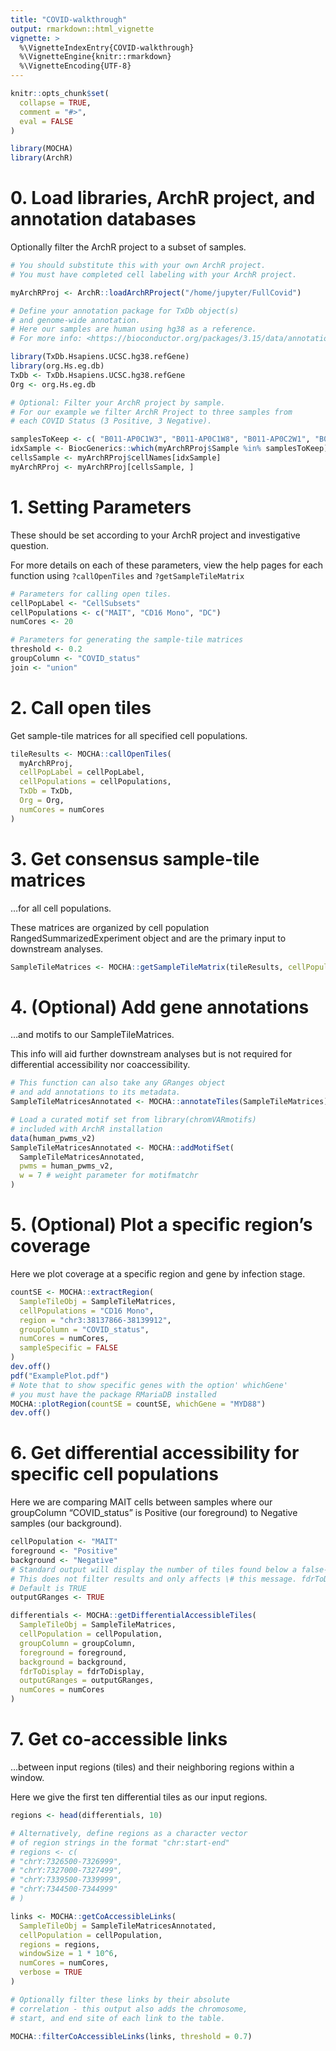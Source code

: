```yaml
---
title: "COVID-walkthrough"
output: rmarkdown::html_vignette
vignette: >
  %\VignetteIndexEntry{COVID-walkthrough}
  %\VignetteEngine{knitr::rmarkdown}
  %\VignetteEncoding{UTF-8}
---
```


```r
knitr::opts_chunk$set(
  collapse = TRUE,
  comment = "#>",
  eval = FALSE
)
```

```r
library(MOCHA) 
library(ArchR)
```

#################################################### 

# 0. Load libraries, ArchR project, and annotation databases

Optionally filter the ArchR project to a subset of samples.

#################################################### 

```r
# You should substitute this with your own ArchR project.
# You must have completed cell labeling with your ArchR project.

myArchRProj <- ArchR::loadArchRProject("/home/jupyter/FullCovid")

# Define your annotation package for TxDb object(s)
# and genome-wide annotation.
# Here our samples are human using hg38 as a reference.
# For more info: <https://bioconductor.org/packages/3.15/data/annotation/>

library(TxDb.Hsapiens.UCSC.hg38.refGene) 
library(org.Hs.eg.db) 
TxDb <- TxDb.Hsapiens.UCSC.hg38.refGene 
Org <- org.Hs.eg.db

# Optional: Filter your ArchR project by sample.
# For our example we filter ArchR Project to three samples from
# each COVID Status (3 Positive, 3 Negative).

samplesToKeep <- c( "B011-AP0C1W3", "B011-AP0C1W8", "B011-AP0C2W1", "B025_FSQAAZ0BZZS-01", "B025_FSQAAZ0C0YJ-01", "B025_FSQAAZ0C00P-07" )
idxSample <- BiocGenerics::which(myArchRProj$Sample %in% samplesToKeep) 
cellsSample <- myArchRProj$cellNames[idxSample]
myArchRProj <- myArchRProj[cellsSample, ]
```

#################################################### 

# 1. Setting Parameters

These should be set according to your ArchR project and investigative question.

For more details on each of these parameters, view the help pages for each function using `?callOpenTiles` and `?getSampleTileMatrix`

#################################################### 

```R
# Parameters for calling open tiles.
cellPopLabel <- "CellSubsets" 
cellPopulations <- c("MAIT", "CD16 Mono", "DC") 
numCores <- 20

# Parameters for generating the sample-tile matrices
threshold <- 0.2 
groupColumn <- "COVID_status" 
join <- "union"
```

#################################################### 

# 2. Call open tiles

Get sample-tile matrices for all specified cell populations.

#################################################### 

```R
tileResults <- MOCHA::callOpenTiles(
  myArchRProj, 
  cellPopLabel = cellPopLabel, 
  cellPopulations = cellPopulations, 
  TxDb = TxDb, 
  Org = Org, 
  numCores = numCores
)
```

#################################################### 

# 3. Get consensus sample-tile matrices

...for all cell populations.

These matrices are organized by cell population RangedSummarizedExperiment object and are the primary input to downstream analyses.

#################################################### 

```r
SampleTileMatrices <- MOCHA::getSampleTileMatrix(tileResults, cellPopulations = cellPopulations, groupColumn = groupColumn, threshold = threshold, join = join, NAtoZero = TRUE, log2Intensity = TRUE )
```

#################################################### 

# 4. (Optional) Add gene annotations 

...and motifs to our SampleTileMatrices.

This info will aid further downstream analyses but is not required for differential accessibility nor coaccessibility.

#################################################### 

```r
# This function can also take any GRanges object
# and add annotations to its metadata.
SampleTileMatricesAnnotated <- MOCHA::annotateTiles(SampleTileMatrices)

# Load a curated motif set from library(chromVARmotifs)
# included with ArchR installation
data(human_pwms_v2)
SampleTileMatricesAnnotated <- MOCHA::addMotifSet(
  SampleTileMatricesAnnotated, 
  pwms = human_pwms_v2, 
  w = 7 # weight parameter for motifmatchr
)
```

#################################################### 

# 5. (Optional) Plot a specific region's coverage

Here we plot coverage at a specific region and gene by infection stage.

#################################################### 

```r
countSE <- MOCHA::extractRegion(
  SampleTileObj = SampleTileMatrices, 
  cellPopulations = "CD16 Mono", 
  region = "chr3:38137866-38139912", 
  groupColumn = "COVID_status", 
  numCores = numCores, 
  sampleSpecific = FALSE
)
dev.off()
pdf("ExamplePlot.pdf")
# Note that to show specific genes with the option' whichGene'
# you must have the package RMariaDB installed 
MOCHA::plotRegion(countSE = countSE, whichGene = "MYD88")
dev.off()
```

#################################################### 

# 6. Get differential accessibility for specific cell populations

Here we are comparing MAIT cells between samples where our groupColumn "COVID_status" is Positive (our foreground) to Negative samples (our background).

#################################################### 

```r
cellPopulation <- "MAIT"
foreground <- "Positive"
background <- "Negative" 
# Standard output will display the number of tiles found below a false-discovery rate threshold.
# This does not filter results and only affects \# this message. fdrToDisplay <- 0.2 \# Choose to output a GRanges or data.frame.
# Default is TRUE
outputGRanges <- TRUE

differentials <- MOCHA::getDifferentialAccessibleTiles(
  SampleTileObj = SampleTileMatrices, 
  cellPopulation = cellPopulation, 
  groupColumn = groupColumn, 
  foreground = foreground, 
  background = background, 
  fdrToDisplay = fdrToDisplay, 
  outputGRanges = outputGRanges, 
  numCores = numCores
)
```

#################################################### 

# 7. Get co-accessible links

...between input regions (tiles) and their neighboring regions within a window.

Here we give the first ten differential tiles as our input regions.

#################################################### 

```r
regions <- head(differentials, 10)

# Alternatively, define regions as a character vector
# of region strings in the format "chr:start-end"
# regions <- c(
# "chrY:7326500-7326999",
# "chrY:7327000-7327499",
# "chrY:7339500-7339999",
# "chrY:7344500-7344999"
# )

links <- MOCHA::getCoAccessibleLinks(
  SampleTileObj = SampleTileMatricesAnnotated,
  cellPopulation = cellPopulation,
  regions = regions,
  windowSize = 1 * 10^6,
  numCores = numCores,
  verbose = TRUE
)

# Optionally filter these links by their absolute
# correlation - this output also adds the chromosome,
# start, and end site of each link to the table.

MOCHA::filterCoAccessibleLinks(links, threshold = 0.7)
```
